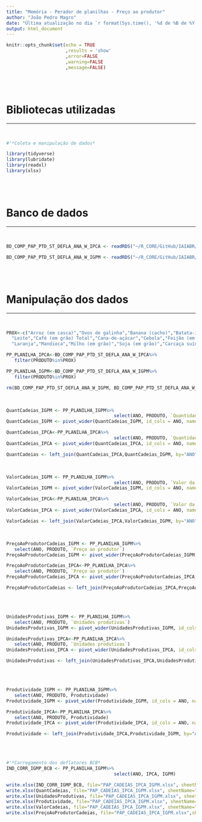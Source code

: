 ```yaml
---
title: "Memória - Perador de planilhas - Preço ao produtor"
author: "João Pedro Magro"
date: "Última atualização no dia `r format(Sys.time(), '%d de %B de %Y')`"
output: html_document
---
```


```r
knitr::opts_chunk$set(echo = TRUE
                      ,results = 'show'
                      ,error=FALSE
                      ,warning=FALSE
                      ,message=FALSE)
```

<br>
<br>

# Bibliotecas utilizadas

***

<br>

```r
#'*Coleta e manipulação de dados*

library(tidyverse)
library(lubridate)
library(readxl)
library(xlsx)
```

<br>
<br>

# Banco de dados
***

<br>

```r
BD_COMP_PAP_PTD_ST_DEFLA_ANA_W_IPCA <- readRDS("~/R_CORE/GitHub/IAIABR/PAP_PTD/PAP_PTD_DADOS/BD_COMP_PAP_PTD_ST_DEFLA_ANA_W_IPCA.rds")

BD_COMP_PAP_PTD_ST_DEFLA_ANA_W_IGPM <- readRDS("~/R_CORE/GitHub/IAIABR/PAP_PTD/PAP_PTD_DADOS/BD_COMP_PAP_PTD_ST_DEFLA_ANA_W_IGPM.rds")

```

<br>
<br>

# Manipulação dos dados
***

<br>

```r

PROX<-c("Arroz (em casca)","Ovos de galinha","Banana (cacho)","Batata-inglesa","Carcaça bovino",
  "Leite","Café (em grão) Total","Cana-de-açúcar","Cebola","Feijão (em grão)",
  "Laranja","Mandioca","Milho (em grão)","Soja (em grão)","Carcaça suíno","Tomate","Trigo (em grão)","Carcaça frango")

PP_PLANILHA_IPCA<-BD_COMP_PAP_PTD_ST_DEFLA_ANA_W_IPCA%>%
   filter(PRODUTO%in%PROX)

PP_PLANILHA_IGPM<-BD_COMP_PAP_PTD_ST_DEFLA_ANA_W_IGPM%>%
   filter(PRODUTO%in%PROX)

rm(BD_COMP_PAP_PTD_ST_DEFLA_ANA_W_IGPM, BD_COMP_PAP_PTD_ST_DEFLA_ANA_W_IPCA)
```

<br>

```r
QuantCadeias_IGPM <- PP_PLANILHA_IGPM%>%
                                        select(ANO, PRODUTO, `Quantidade produzida`)
QuantCadeias_IGPM <- pivot_wider(QuantCadeias_IGPM, id_cols = ANO, names_from = PRODUTO, values_from = `Quantidade produzida`, names_prefix = "IGPM -")

QuantCadeias_IPCA<-PP_PLANILHA_IPCA%>%
                                        select(ANO, PRODUTO, `Quantidade produzida`)
QuantCadeias_IPCA <- pivot_wider(QuantCadeias_IPCA, id_cols = ANO, names_from = PRODUTO, values_from = `Quantidade produzida`, names_prefix = "IPCA -")

QuantCadeias <- left_join(QuantCadeias_IPCA,QuantCadeias_IGPM, by="ANO")
```

<br>

```r
ValorCadeias_IGPM <- PP_PLANILHA_IGPM%>%
                                        select(ANO, PRODUTO, `Valor da produção`)
ValorCadeias_IGPM <- pivot_wider(ValorCadeias_IGPM, id_cols = ANO, names_from = PRODUTO, values_from = `Valor da produção`, names_prefix = "IGPM -")

ValorCadeias_IPCA<-PP_PLANILHA_IPCA%>%
                                        select(ANO, PRODUTO, `Valor da produção`)
ValorCadeias_IPCA <- pivot_wider(ValorCadeias_IPCA, id_cols = ANO, names_from = PRODUTO, values_from = `Valor da produção`, names_prefix = "IPCA -")

ValorCadeias <- left_join(ValorCadeias_IPCA,ValorCadeias_IGPM, by="ANO")
```

<br>

```r
PreçoAoProdutorCadeias_IGPM <- PP_PLANILHA_IGPM%>%
   select(ANO, PRODUTO, `Preço ao produtor`)
PreçoAoProdutorCadeias_IGPM <- pivot_wider(PreçoAoProdutorCadeias_IGPM, id_cols = ANO, names_from = PRODUTO, values_from = `Preço ao produtor`, names_prefix = "IGPM -")

PreçoAoProdutorCadeias_IPCA<-PP_PLANILHA_IPCA%>%
   select(ANO, PRODUTO, `Preço ao produtor`)
PreçoAoProdutorCadeias_IPCA <- pivot_wider(PreçoAoProdutorCadeias_IPCA, id_cols = ANO, names_from = PRODUTO, values_from = `Preço ao produtor`, names_prefix = "IPCA -")

PreçoAoProdutorCadeias <- left_join(PreçoAoProdutorCadeias_IPCA,PreçoAoProdutorCadeias_IGPM, by="ANO")
```

<br>
<br>

```r

UnidadesProdutivas_IGPM <- PP_PLANILHA_IGPM%>%
   select(ANO, PRODUTO, `Unidades produtivas`)
UnidadesProdutivas_IGPM <- pivot_wider(UnidadesProdutivas_IGPM, id_cols = ANO, names_from = PRODUTO, values_from = `Unidades produtivas`, names_prefix = "IGPM -")

UnidadesProdutivas_IPCA<-PP_PLANILHA_IPCA%>%
   select(ANO, PRODUTO, `Unidades produtivas`)
UnidadesProdutivas_IPCA <- pivot_wider(UnidadesProdutivas_IPCA, id_cols = ANO, names_from = PRODUTO, values_from = `Unidades produtivas`, names_prefix = "IPCA -")

UnidadesProdutivas <- left_join(UnidadesProdutivas_IPCA,UnidadesProdutivas_IGPM, by="ANO")

```


<br>
<br>

```r

Produtividade_IGPM <- PP_PLANILHA_IGPM%>%
   select(ANO, PRODUTO, Produtividade)
Produtividade_IGPM <- pivot_wider(Produtividade_IGPM, id_cols = ANO, names_from = PRODUTO, values_from = Produtividade, names_prefix = "IGPM -")

Produtividade_IPCA<-PP_PLANILHA_IPCA%>%
   select(ANO, PRODUTO, Produtividade)
Produtividade_IPCA <- pivot_wider(Produtividade_IPCA, id_cols = ANO, names_from = PRODUTO, values_from = Produtividade, names_prefix = "IPCA -")

Produtividade <- left_join(Produtividade_IPCA,Produtividade_IGPM, by="ANO")

```


<br>
<br>

```r

#'*Carregamento dos deflatores BCB*
IND_CORR_IGMP_BCB <- PP_PLANILHA_IGPM%>%
                                        select(ANO, IPCA, IGPM)

```

```r
write.xlsx(IND_CORR_IGMP_BCB, file="PAP_CADEIAS_IPCA_IGPM.xlsx", sheetName="Séries deflatores")
write.xlsx(QuantCadeias, file="PAP_CADEIAS_IPCA_IGPM.xlsx", sheetName="Quantidade produzida", append=TRUE)
write.xlsx(UnidadesProdutivas, file="PAP_CADEIAS_IPCA_IGPM.xlsx", sheetName="Unidades produtivas", append=TRUE)
write.xlsx(Produtividade, file="PAP_CADEIAS_IPCA_IGPM.xlsx", sheetName="Produtividade", append=TRUE)
write.xlsx(ValorCadeias, file="PAP_CADEIAS_IPCA_IGPM.xlsx", sheetName="Valor da produção", append=TRUE)
write.xlsx(PreçoAoProdutorCadeias, file="PAP_CADEIAS_IPCA_IGPM.xlsx",sheetName="Preço ao produtor",append=TRUE)

```
